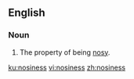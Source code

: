 ==English==

===Noun===
{{en-noun|-}}

# The property of being [[nosy]].

[[ku:nosiness]]
[[vi:nosiness]]
[[zh:nosiness]]
